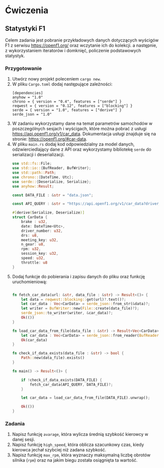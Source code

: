 # Ćwiczenia

## Statystyki F1

Celem zadania jest pobranie przykładowych danych dotyczących wyścigów F1 z serwisu https://openf1.org/ oraz wczytanie ich do kolekcji. a następnie, z wykorzystaniem iteratorów i domknięć, policzenie podstawowych statystyk.

### Przygotowanie

1. Utwórz nowy projekt poleceniem `cargo new`.
1. W pliku `Cargo.toml` dodaj następujące zależności:
    ```
    [dependencies]
    anyhow = "1.0"
    chrono = { version = "0.4", features = ["serde"] }
    reqwest = { version = "0.12", features = ["blocking"] }
    serde = { version = "1.0", features = ["derive"] }
    serde_json = "1.0"
    ```
1. W zadaniu wykorzystamy dane na temat parametrów samochodów w poszczególnych sesjach i wyścigach, które można pobrać z usługi https://api.openf1.org/v1/car_data. Dokumentacja usługi znajduje się na stronie: https://openf1.org/#car-data.
1. W pliku `main.rs` dodaj kod odpowiedzialny za model danych, odzwierciedlający dane z API oraz wykorzystamy bibliotekę `serde` do serializacji i deserializacji. 
    ```rust
    use std::fs::File;
    use std::io::{BufReader, BufWriter};
    use std::path::Path;
    use chrono::{DateTime, Utc};
    use serde::{Deserialize, Serialize};
    use anyhow::Result;

    const DATA_FILE : &str = "data.json";

    const API_QUERY : &str = "https://api.openf1.org/v1/car_data?driver_number=55&session_key=9159";

    #[derive(Serialize, Deserialize)]
    struct CarData {
        brake : u32,
        date: DateTime<Utc>,
        driver_number: u32,
        drs: u8,
        meeting_key: u32,
        n_gear: u8,
        rpm: u32,
        session_key: u32,
        speed: u32,
        throttle: u8
    }

    ```
1. Dodaj funkcje do pobierania i zapisu danych do pliku oraz funkcję uruchomieniową:
    ```rust
    
    fn fetch_car_data(url: &str, data_file : &str) -> Result<()> {
        let data = reqwest::blocking::get(url)?.text()?;
        let car_data : Vec<CarData> = serde_json::from_str(&data)?;
        let writer = BufWriter::new(File::create(data_file)?);
        serde_json::to_writer(writer, &car_data)?;
        Ok(())
    }

    fn load_car_data_from_file(data_file : &str) -> Result<Vec<CarData>> {
        let car_data : Vec<CarData> = serde_json::from_reader(BufReader::new(File::open(data_file)?))?;
        Ok(car_data)
    }

    fn check_if_data_exists(data_file : &str) -> bool {
        Path::new(data_file).exists()
    }

    fn main() -> Result<()> {

        if !check_if_data_exists(DATA_FILE) {
            fetch_car_data(API_QUERY, DATA_FILE)?;
        }

        let car_data = load_car_data_from_file(DATA_FILE).unwrap();

        Ok(())
    }

    ```

### Zadania 

1. Napisz funkcję `avarage`, która wylicza średnią szybkość kierowcy w danej sesji.
1. Napisz funkcję `high_speed`, która oblicza szacunkowy czas, kiedy kierowca jechał szybciej niż zadana szybkość.
1. Napisz funkcję `max_rpm`, która wyznaczy maksymalną liczbę obrotów silnika (`rpm`) oraz na jakim biegu została osiągnięta ta wartość.